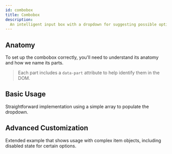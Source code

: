 ```yaml
---
id: combobox
title: Combobox
description:
  An intelligent input box with a dropdown for suggesting possible options.
---
```



## Anatomy

To set up the combobox correctly, you'll need to understand its anatomy and how
we name its parts.

> Each part includes a `data-part` attribute to help identify them in the DOM.

<Anatomy id="combobox" />

## Basic Usage

Straightforward implementation using a simple array to populate the dropdown.

<Story id="Basic" />

## Advanced Customization

Extended example that shows usage with complex item objects, including disabled
state for certain options.

<Story id="Advanced" />
